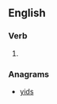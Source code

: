 ==English==

===Verb===
{{head|en|verb form}}

# {{en-third-person singular of|DIY}}

===Anagrams===
* [[yids#English|yids]]